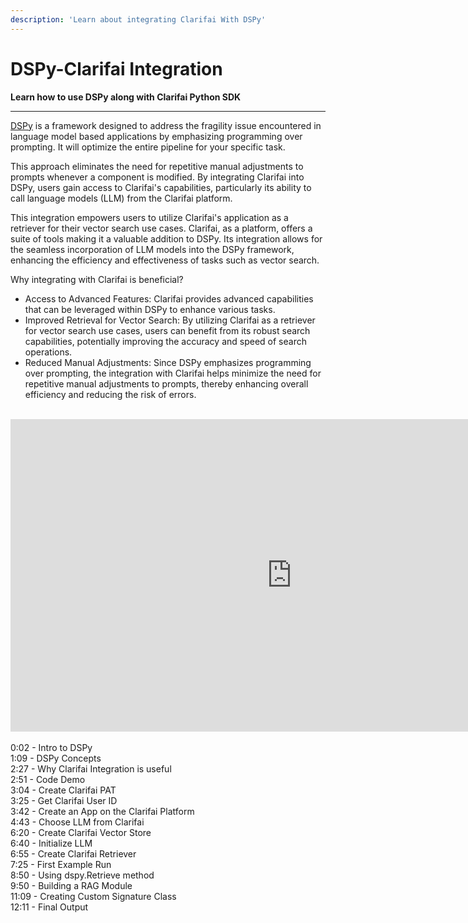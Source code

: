 ```yaml
---
description: 'Learn about integrating Clarifai With DSPy'
---
```



# DSPy-Clarifai Integration
**Learn how to use DSPy along with Clarifai Python SDK**
<hr />

[DSPy](https://dspy-docs.vercel.app/docs/intro) is a framework designed to address the fragility issue encountered in language model based applications by emphasizing programming over prompting. It will optimize the entire pipeline for your specific task.

This approach eliminates the need for repetitive manual adjustments to prompts whenever a component is modified.  By integrating Clarifai into DSPy, users gain access to Clarifai's capabilities, particularly its ability to call language models (LLM) from the Clarifai platform. 

This integration empowers users to utilize Clarifai's application as a retriever for their vector search use cases. Clarifai, as a platform, offers a suite of tools making it a valuable addition to DSPy. Its integration allows for the seamless incorporation of LLM models into the DSPy framework, enhancing the efficiency and effectiveness of tasks such as vector search.



Why integrating with Clarifai is beneficial?
* Access to Advanced Features: Clarifai provides advanced capabilities that can be leveraged within DSPy to enhance various tasks.
* Improved Retrieval for Vector Search: By utilizing Clarifai as a retriever for vector search use cases, users can benefit from its robust search capabilities, potentially improving the accuracy and speed of search operations.
* Reduced Manual Adjustments: Since DSPy emphasizes programming over prompting, the integration with Clarifai helps minimize the need for repetitive manual adjustments to prompts, thereby enhancing overall efficiency and reducing the risk of errors.

<br />

<div style={{ "position":"relative","width": "100%","overflow": "hidden","padding-top": "56.25%"}}>
<iframe width="900" height="500" style={{"position": "absolute","top": "0","left": "0","bottom": "0","right": "0","width": "100%","height": "100%",}} src="https://www.youtube.com/embed/NxFj8Vv0fWY" title="Getting started with DSPy: A beginners guide to RAG" frameborder="0" allow="accelerometer; autoplay; clipboard-write; encrypted-media; gyroscope; picture-in-picture; web-share" allowfullscreen></iframe>
</div>

<br />
0:02 - Intro to DSPy
<br />
1:09 - DSPy Concepts
<br />
2:27 - Why Clarifai Integration is useful
<br />
2:51 - Code Demo
<br />
3:04 - Create Clarifai PAT
<br />
3:25 - Get Clarifai User ID
<br />
3:42 - Create an App on the Clarifai Platform
<br />
4:43 - Choose LLM from Clarifai
<br />
6:20 - Create Clarifai Vector Store
<br />
6:40 - Initialize LLM
<br />
6:55 - Create Clarifai Retriever
<br />
7:25 - First Example Run
<br />
8:50 - Using dspy.Retrieve method
<br />
9:50 - Building a RAG Module
<br />
11:09 - Creating Custom Signature Class
<br />
12:11 - Final Output